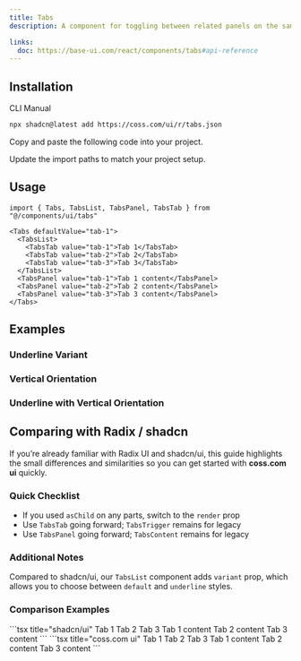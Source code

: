 ```yaml
---
title: Tabs
description: A component for toggling between related panels on the same page.

links:
  doc: https://base-ui.com/react/components/tabs#api-reference
---
```


<ComponentPreview name="tabs-demo" />

## Installation

<CodeTabs>

<TabsList>
  <TabsTab value="cli">CLI</TabsTab>
  <TabsTab value="manual">Manual</TabsTab>
</TabsList>
<TabsPanel value="cli">

```bash
npx shadcn@latest add https://coss.com/ui/r/tabs.json
```

</TabsPanel>

<TabsPanel value="manual">

<Steps>

<Step>Copy and paste the following code into your project.</Step>

<ComponentSource name="tabs" title="components/ui/tabs.tsx" />

<Step>Update the import paths to match your project setup.</Step>

</Steps>

</TabsPanel>

</CodeTabs>

## Usage

```tsx
import { Tabs, TabsList, TabsPanel, TabsTab } from "@/components/ui/tabs"
```

```tsx
<Tabs defaultValue="tab-1">
  <TabsList>
    <TabsTab value="tab-1">Tab 1</TabsTab>
    <TabsTab value="tab-2">Tab 2</TabsTab>
    <TabsTab value="tab-3">Tab 3</TabsTab>
  </TabsList>
  <TabsPanel value="tab-1">Tab 1 content</TabsPanel>
  <TabsPanel value="tab-2">Tab 2 content</TabsPanel>
  <TabsPanel value="tab-3">Tab 3 content</TabsPanel>
</Tabs>
```

## Examples

### Underline Variant

<ComponentPreview name="tabs-underline" />

### Vertical Orientation

<ComponentPreview
  name="tabs-vertical"
  className="[&_.preview>*]:w-full [&_.preview>*]:max-w-80"
/>

### Underline with Vertical Orientation

<ComponentPreview
  name="tabs-underline-vertical"
  className="[&_.preview>*]:w-full [&_.preview>*]:max-w-80"
/>

## Comparing with Radix / shadcn

If you’re already familiar with Radix UI and shadcn/ui, this guide highlights the small differences and similarities so you can get started with **coss.com ui** quickly.

### Quick Checklist

- If you used `asChild` on any parts, switch to the `render` prop
- Use `TabsTab` going forward; `TabsTrigger` remains for legacy
- Use `TabsPanel` going forward; `TabsContent` remains for legacy

### Additional Notes

Compared to shadcn/ui, our `TabsList` component adds `variant` prop, which allows you to choose between `default` and `underline` styles.

### Comparison Examples

<span data-lib="radix-ui">
  ```tsx title="shadcn/ui"
  <Tabs defaultValue="tab-1">
    <TabsList>
      <TabsTab value="tab-1">Tab 1</TabsTab>
      <TabsTab value="tab-2">Tab 2</TabsTab>
      <TabsTab value="tab-3">Tab 3</TabsTab>
    </TabsList>
    <TabsContent value="tab-1">Tab 1 content</TabsContent>
    <TabsContent value="tab-2">Tab 2 content</TabsContent>
    <TabsContent value="tab-3">Tab 3 content</TabsContent>
  </Tabs>
  ```
</span>

<span data-lib="base-ui">
  ```tsx title="coss.com ui"
  <Tabs defaultValue="tab-1">
    <TabsList>
      <TabsTab value="tab-1">Tab 1</TabsTab>
      <TabsTab value="tab-2">Tab 2</TabsTab>
      <TabsTab value="tab-3">Tab 3</TabsTab>
    </TabsList>
    <TabsPanel value="tab-1">Tab 1 content</TabsPanel>
    <TabsPanel value="tab-2">Tab 2 content</TabsPanel>
    <TabsPanel value="tab-3">Tab 3 content</TabsPanel>
  </Tabs>
  ```
</span>
